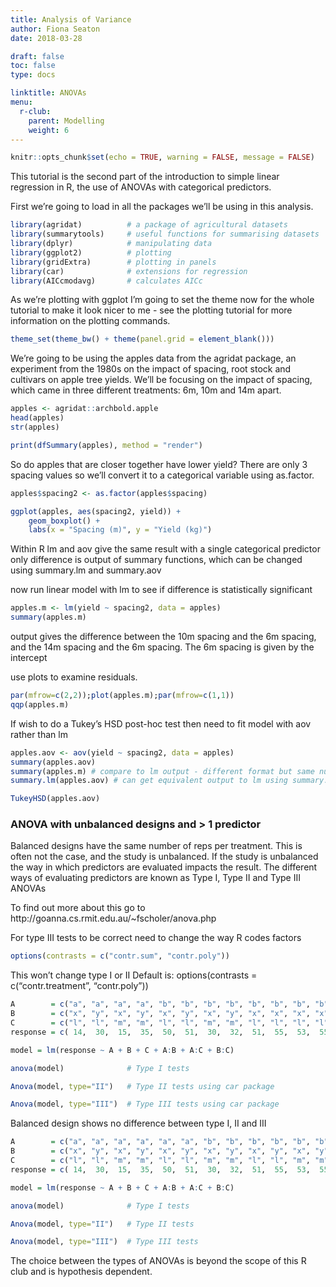 ```yaml
---
title: Analysis of Variance
author: Fiona Seaton
date: 2018-03-28

draft: false
toc: false
type: docs

linktitle: ANOVAs
menu:
  r-club:
    parent: Modelling
    weight: 6
---
```


```r
knitr::opts_chunk$set(echo = TRUE, warning = FALSE, message = FALSE)
```

This tutorial is the second part of the introduction to simple linear regression in R, the use of ANOVAs with categorical predictors.

First we're going to load in all the packages we'll be using in this analysis.

```r
library(agridat)          # a package of agricultural datasets
library(summarytools)     # useful functions for summarising datasets
library(dplyr)            # manipulating data
library(ggplot2)          # plotting
library(gridExtra)        # plotting in panels
library(car)              # extensions for regression
library(AICcmodavg)       # calculates AICc
```

As we're plotting with ggplot I'm going to set the theme now for the whole tutorial to make it look nicer to me - see the plotting tutorial for more information on the plotting commands.
```r
theme_set(theme_bw() + theme(panel.grid = element_blank()))
```

We're going to be using the apples data from the agridat package, an experiment from the 1980s on the impact of spacing, root stock and cultivars on apple tree yields. We'll be focusing on the impact of spacing, which came in three different treatments: 6m, 10m and 14m apart.

```r
apples <- agridat::archbold.apple
head(apples)
str(apples)

print(dfSummary(apples), method = "render")

```


So do apples that are closer together have lower yield? There are only 3 spacing values so we'll convert it to a categorical variable using as.factor.

```r
apples$spacing2 <- as.factor(apples$spacing)

ggplot(apples, aes(spacing2, yield)) +
    geom_boxplot() +
    labs(x = "Spacing (m)", y = "Yield (kg)")

```


Within R lm and aov give the same result with a single categorical predictor only difference is output of summary functions, which can be changed using summary.lm and summary.aov

now run linear model with lm to see if difference is statistically significant
```r
apples.m <- lm(yield ~ spacing2, data = apples)
summary(apples.m)

```

output gives the difference between the 10m spacing and the 6m spacing, and the 14m spacing and the 6m spacing. The 6m spacing is given by the intercept

use plots to examine residuals. 
```r
par(mfrow=c(2,2));plot(apples.m);par(mfrow=c(1,1)) 
qqp(apples.m)

```


If wish to do a Tukey's HSD post-hoc test then need to fit model with aov rather than lm
```r
apples.aov <- aov(yield ~ spacing2, data = apples)
summary(apples.aov)
summary(apples.m) # compare to lm output - different format but same numbers
summary.lm(apples.aov) # can get equivalent output to lm using summary.lm

TukeyHSD(apples.aov)

```





### ANOVA with unbalanced designs and > 1 predictor

Balanced designs have the same number of reps per treatment. This is often not the case, and the study is unbalanced. If the study is unbalanced the way in which predictors are evaluated impacts the result. The different ways of evaluating predictors are known as Type I, Type II and Type III ANOVAs

To find out more about this go to http://goanna.cs.rmit.edu.au/~fscholer/anova.php

For type III tests to be correct need to change the way R codes factors

```r
options(contrasts = c("contr.sum", "contr.poly")) 

```

This won't change type I or II
Default is: options(contrasts = c("contr.treatment", "contr.poly"))

```r
A        = c("a", "a", "a", "a", "b", "b", "b", "b", "b", "b", "b", "b")
B        = c("x", "y", "x", "y", "x", "y", "x", "y", "x", "x", "x", "x")
C        = c("l", "l", "m", "m", "l", "l", "m", "m", "l", "l", "l", "l")
response = c( 14,  30,  15,  35,  50,  51,  30,  32,  51,  55,  53,  55)

```

```r
model = lm(response ~ A + B + C + A:B + A:C + B:C)

anova(model)              # Type I tests

Anova(model, type="II")   # Type II tests using car package

Anova(model, type="III")  # Type III tests using car package

```



Balanced design shows no difference between type I, II and III

```r
A        = c("a", "a", "a", "a", "a", "a", "b", "b", "b", "b", "b", "b")
B        = c("x", "y", "x", "y", "x", "y", "x", "y", "x", "y", "x", "y")
C        = c("l", "l", "m", "m", "l", "l", "m", "m", "l", "l", "m", "m")
response = c( 14,  30,  15,  35,  50,  51,  30,  32,  51,  55,  53,  55)

```

```r
model = lm(response ~ A + B + C + A:B + A:C + B:C)

anova(model)              # Type I tests

Anova(model, type="II")   # Type II tests

Anova(model, type="III")  # Type III tests 

```



The choice between the types of ANOVAs is beyond the scope of this R club and is hypothesis dependent.
